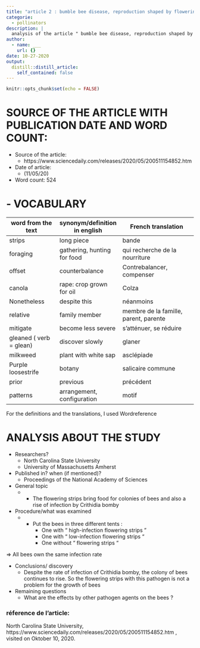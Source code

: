 ```yaml
---
title: "article 2 : bumble bee disease, reproduction shaped by flowering strip plants"
categorie:
  - pollinators
description: |
  analysis of the article " bumble bee disease, reproduction shaped by flowering strip plants "
author:
  - name: ___
    url: {}
date: 10-27-2020
output:
  distill::distill_article:
    self_contained: false
---
```


```r
knitr::opts_chunk$set(echo = FALSE)
```

# SOURCE OF THE ARTICLE WITH PUBLICATION DATE AND WORD COUNT: 

* Source of the article:
    + https://www.sciencedaily.com/releases/2020/05/200511154852.htm 
* Date of article:
    + (11/05/20)

* Word count: 524

# - VOCABULARY

| **word from the text**         | **synonym/definition in english**    | **French translation**                         |
|--------------------------------|--------------------------------------|------------------------------------------------|
|     strips                     |     long piece                       |     bande                                      |
|     foraging                   |     gathering,   hunting for food    |     qui recherche   de la nourriture           |
|     offset                     |     counterbalance                   |     Contrebalancer,   compenser                |
|     canola                     |     rape: crop grown for oil         |     Colza                                      |
|     Nonetheless                |     despite this                     |     néanmoins                                  |
|     relative                   |     family member                    |     membre de la famille,   parent, parente    |
|     mitigate                   |     become less severe               |     s'atténuer,   se réduire                   |
|     gleaned ( verb = glean)    |     discover slowly                  |     glaner                                     |
|     milkweed                   |     plant with white sap             |     asclépiade                                 |
|     Purple loosestrife         |     botany                           |     salicaire   commune                        |
|     prior                      |     previous                         |     précédent                                  |
|     patterns                   |     arrangement, configuration       |     motif                                      |

For the definitions and the translations, I used Wordreference

# ANALYSIS ABOUT THE STUDY

* Researchers?
    + North Carolina State University
    + University of Massachusetts Amherst

* Published in? when (if mentioned)? 
    + Proceedings of the National Academy of Sciences


* General topic
    + -	The flowering strips bring food for colonies of bees and also a rise of infection by Crithidia bomby

* Procedure/what was examined 
    + -	Put the bees in three different tents :  
        + One with “ high-infection flowering strips ” 
        + One with “ low-infection flowering strips “
        + One without “ flowering strips “

=>	All bees own the same infection rate



* Conclusions/ discovery 
    + Despite the rate of infection of Crithidia bomby, the colony of bees continues to rise. So the flowering strips with this pathogen is not a problem for the growth of bees


* Remaining questions
    + What are the effects by other pathogen agents on  the bees ?

### réference de l'article:
North Carolina State University, https://www.sciencedaily.com/releases/2020/05/200511154852.htm , visited on Oktober 10, 2020.
